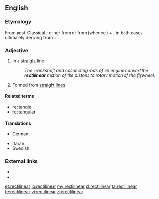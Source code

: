 ==English==

===Etymology===
From post-Classical {{etyl|la|en}}; either from {{term|rectilinearis|rectilīneāris|lang=la}} or from {{term|rectilineus|rectilīneus|lang=la}} (whence {{term|rectiline|lang=en}}) + {{term|-ar|lang=en}}, in both cases ultimately deriving from {{term|rectus||straight|lang=la}} + {{term|linea|līnea|line|lang=la}}.

===Adjective===
{{en-adj}}

# In a [[straight]] line.
#: ''The crankshaft and connecting rods of an engine convert the '''rectilinear''' motion of the pistons to rotary motion of the flywheel.''
# {{geometry|arts}} Formed from [[straight line]]s.

====Related terms====
* [[rectangle]]
* [[rectangular]]

====Translations====
{{trans-top|in a straight line}}
* German: {{t-|de|geradlinig}}
{{trans-mid}}
* Italian: {{t-|it|rettilineo}}
* Swedish: {{t|sv|rätlinjig}}
{{trans-bottom}}

===External links===
* {{R:Century 1911}}
* {{R:OneLook}}

[[et:rectilinear]]
[[io:rectilinear]]
[[my:rectilinear]]
[[pl:rectilinear]]
[[ta:rectilinear]]
[[te:rectilinear]]
[[vi:rectilinear]]
[[zh:rectilinear]]